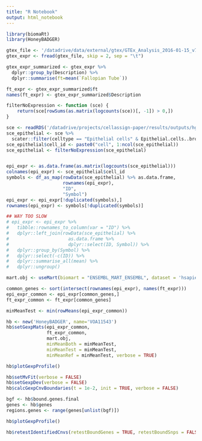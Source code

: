 ```yaml
---
title: "R Notebook"
output: html_notebook
---
```


```r
library(biomaRt)
library(HoneyBADGER)

gtex_file <- '/datadrive/data/external/gtex/GTEx_Analysis_2016-01-15_v7_RNASeQCv1.1.8_gene_median_tpm.gct'
gtex_expr <- fread(gtex_file, skip = 2, sep = "\t")

gtex_expr_summarized <- gtex_expr %>%
  dplyr::group_by(Description) %>% 
  dplyr::summarise(ft=mean(`Fallopian Tube`))

ft_expr <- gtex_expr_summarized$ft
names(ft_expr) <- gtex_expr_summarized$Description
```

```r
filterNoExpression <- function (sce) {
    return(sce[rowSums(as.matrix(logcounts(sce))[, -1]) > 0,])
}

sce <- readRDS('/datadrive/projects/cellassign-paper/results/outputs/hgsc_analysis/v1/sce_hgsc_annotated_final.rds')
sce_epithelial <- sce %>% 
  scater::filter(celltype == "Epithelial cells" & Epithelial.cells..broad. > 0.9)
sce_epithelial$cell_id <- paste0("cell", 1:ncol(sce_epithelial))
sce_epithelial <- filterNoExpression(sce_epithelial)


epi_expr <- as.data.frame(as.matrix(logcounts(sce_epithelial)))
colnames(epi_expr) <- sce_epithelial$cell_id
symbols <- df_as_map(rowData(sce_epithelial) %>% as.data.frame,
                     rownames(epi_expr),
                     "ID",
                     "Symbol")
epi_expr <- epi_expr[!duplicated(symbols),]
rownames(epi_expr) <- symbols[!duplicated(symbols)]

## WAY TOO SLOW
# epi_expr <- epi_expr %>%
#   tibble::rownames_to_column(var = "ID") %>%
#   dplyr::left_join(rowData(sce_epithelial) %>% 
#                      as.data.frame %>%
#                      dplyr::select(ID, Symbol)) %>%
#   dplyr::group_by(Symbol) %>% 
#   dplyr::select(-c(ID)) %>%
#   dplyr::summarise_all(mean) %>%
#   dplyr::ungroup()
```

```r
mart.obj <- useMart(biomart = "ENSEMBL_MART_ENSEMBL", dataset = 'hsapiens_gene_ensembl', host = "jul2015.archive.ensembl.org")

common_genes <- sort(intersect(rownames(epi_expr), names(ft_expr)))
epi_expr_common <- epi_expr[common_genes,]
ft_expr_common <- ft_expr[common_genes]

minMeanTest <- min(rowMeans(epi_expr_common))

hb <- new('HoneyBADGER', name='VOA11543')
hb$setGexpMats(epi_expr_common, 
               ft_expr_common, 
               mart.obj, 
               minMeanBoth = minMeanTest, 
               minMeanTest = minMeanTest,
               minMeanRef = minMeanTest, verbose = TRUE)
```

```r
hb$plotGexpProfile()
```

```r
hb$setMvFit(verbose = FALSE)
hb$setGexpDev(verbose = FALSE)
hb$calcGexpCnvBoundaries(t = 1e-2, init = TRUE, verbose = FALSE)

bgf <- hb$bound.genes.final
genes <- hb$genes
regions.genes <- range(genes[unlist(bgf)])
```


```r
hb$plotGexpProfile()
```

```r
hb$retestIdentifiedCnvs(retestBoundGenes = TRUE, retestBoundSnps = FALSE, verbose = FALSE)
```

